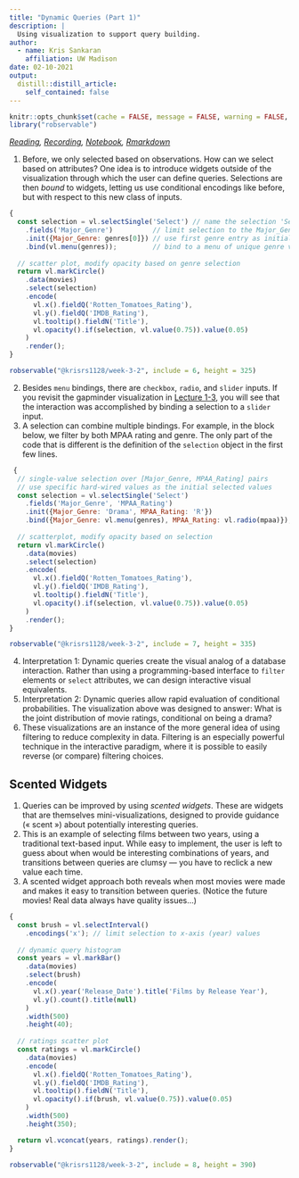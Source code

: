 ```yaml
---
title: "Dynamic Queries (Part 1)"
description: |
  Using visualization to support query building.
author:
  - name: Kris Sankaran
    affiliation: UW Madison
date: 02-10-2021
output:
  distill::distill_article:
    self_contained: false
---
```



```r
knitr::opts_chunk$set(cache = FALSE, message = FALSE, warning = FALSE, echo = TRUE)
library("robservable")
```

_[Reading](https://observablehq.com/@uwdata/interaction?collection=@uwdata/visualization-curriculum), [Recording](https://mediaspace.wisc.edu/media/1_gjjsi7da), [Notebook](https://observablehq.com/@krisrs1128/week-3-2),  [Rmarkdown](https://raw.githubusercontent.com/krisrs1128/stat479/master/_posts/2021-01-12-week1-2/week1-2.Rmd)_

1. Before, we only selected based on observations. How can we select based on attributes? One idea is to introduce widgets outside of the visualization through which the user can define queries. Selections are then _bound_ to widgets, letting us use conditional encodings like before, but with respect to this new class of inputs.

````js
{
  const selection = vl.selectSingle('Select') // name the selection 'Select'
    .fields('Major_Genre')          // limit selection to the Major_Genre field
    .init({Major_Genre: genres[0]}) // use first genre entry as initial value
    .bind(vl.menu(genres));         // bind to a menu of unique genre values
  
  // scatter plot, modify opacity based on genre selection
  return vl.markCircle()
    .data(movies)
    .select(selection)
    .encode(
      vl.x().fieldQ('Rotten_Tomatoes_Rating'),
      vl.y().fieldQ('IMDB_Rating'),
      vl.tooltip().fieldN('Title'),
      vl.opacity().if(selection, vl.value(0.75)).value(0.05)
    )
    .render();
}
````

```r
robservable("@krisrs1128/week-3-2", include = 6, height = 325)
```


2. Besides `menu` bindings, there are `checkbox`, `radio`, and `slider` inputs. If you revisit the gapminder visualization in [Lecture 1-3](https://krisrs1128.github.io/stat479/posts/2021-01-16-week1-3/), you will see that the interaction was accomplished by binding a selection to a `slider` input.
3. A selection can combine multiple bindings. For example, in the block below, we filter by both MPAA rating and genre. The only part of the code that is different is the definition of the `selection` object in the first few lines.

````js
 {  
  // single-value selection over [Major_Genre, MPAA_Rating] pairs
  // use specific hard-wired values as the initial selected values
  const selection = vl.selectSingle('Select')
    .fields('Major_Genre', 'MPAA_Rating')
    .init({Major_Genre: 'Drama', MPAA_Rating: 'R'})
    .bind({Major_Genre: vl.menu(genres), MPAA_Rating: vl.radio(mpaa)});
  
  // scatterplot, modify opacity based on selection
  return vl.markCircle()
    .data(movies)
    .select(selection)
    .encode(
      vl.x().fieldQ('Rotten_Tomatoes_Rating'),
      vl.y().fieldQ('IMDB_Rating'),
      vl.tooltip().fieldN('Title'),
      vl.opacity().if(selection, vl.value(0.75)).value(0.05)
    )
    .render();
}
````

```r
robservable("@krisrs1128/week-3-2", include = 7, height = 335)
```

4. Interpretation 1: Dynamic queries create the visual analog of a database interaction. Rather than using a programming-based interface to `filter` elements or `select` attributes, we can design interactive visual equivalents.
5. Interpretation 2: Dynamic queries allow rapid evaluation of conditional probabilities. The visualization above was designed to answer: What is the joint distribution of movie ratings, conditional on being a drama?
6. These visualizations are an instance of the more general idea of using filtering to reduce complexity in data. Filtering is an especially powerful technique in the interactive paradigm, where it is possible to easily reverse (or compare) filtering choices.

## Scented Widgets

1. Queries can be improved by using _scented widgets_. These are widgets that are themselves mini-visualizations, designed to provide guidance (« scent ») about potentially interesting queries.
2. This is an example of selecting films between two years, using a traditional text-based input. While easy to implement, the user is left to guess about when would be interesting combinations of years, and transitions between queries are clumsy — you have to reclick a new value each time.
3. A scented widget approach both reveals when most movies were made and makes it easy to transition between queries. (Notice the future movies! Real data always have quality issues...)

````js
{
  const brush = vl.selectInterval()
    .encodings('x'); // limit selection to x-axis (year) values
  
  // dynamic query histogram
  const years = vl.markBar()
    .data(movies)
    .select(brush)
    .encode(
      vl.x().year('Release_Date').title('Films by Release Year'),
      vl.y().count().title(null)
    )
    .width(500)
    .height(40);
  
  // ratings scatter plot
  const ratings = vl.markCircle()
    .data(movies)
    .encode(
      vl.x().fieldQ('Rotten_Tomatoes_Rating'),
      vl.y().fieldQ('IMDB_Rating'),
      vl.tooltip().fieldN('Title'),
      vl.opacity().if(brush, vl.value(0.75)).value(0.05)
    )
    .width(500)
    .height(350);

  return vl.vconcat(years, ratings).render();
}
````

```r
robservable("@krisrs1128/week-3-2", include = 8, height = 390)
```